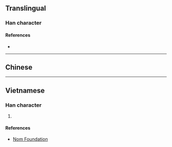 {{character info}}
==Translingual==

===Han character===
{{Han char|rn=64|rad=手|as=12|sn=16|four=08504|canj=XYKQ,YKQ|ids=⿱敦手}}

====References====
* {{Han ref|kx=0453.240|dkj=12680|dj=0803.070|hdz=31952.070|uh=6489|ud=25737|bh=E9AA|bd=59818}}

----

==Chinese==
{{zh-forms|ss=敦}}
{{zh-see|撴|v}}

----

==Vietnamese==

===Han character===
{{vi-readings|rs=手12|reading=đôn}}

# {{rfdef|vi|sort=手12}}

====References====
* [http://nomfoundation.org/common/nom_details.php?codepoint=6489 Nom Foundation]